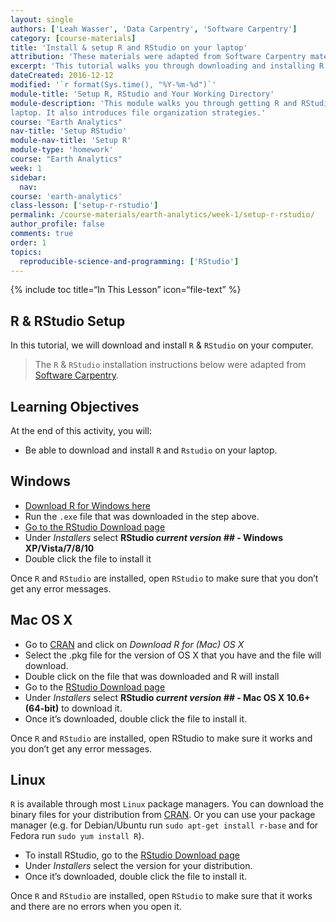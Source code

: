 ```yaml
---
layout: single
authors: ['Leah Wasser', 'Data Carpentry', 'Software Carpentry']
category: [course-materials]
title: 'Install & setup R and RStudio on your laptop'
attribution: 'These materials were adapted from Software Carpentry materials by Earth Lab.'
excerpt: 'This tutorial walks you through downloading and installing R and RStudio on your computer.'
dateCreated: 2016-12-12
modified: '`r format(Sys.time(), "%Y-%m-%d")`'
module-title: 'Setup R, RStudio and Your Working Directory'
module-description: 'This module walks you through getting R and RStudio setup on your
laptop. It also introduces file organization strategies.'
course: "Earth Analytics"
nav-title: 'Setup RStudio'
module-nav-title: 'Setup R'
module-type: 'homework'
course: "Earth Analytics"
week: 1
sidebar:
  nav:
course: 'earth-analytics'
class-lesson: ['setup-r-rstudio']
permalink: /course-materials/earth-analytics/week-1/setup-r-rstudio/
author_profile: false
comments: true
order: 1
topics:
  reproducible-science-and-programming: ['RStudio']
---
```


{% include toc title="In This Lesson" icon="file-text" %}


##  R & RStudio Setup

In this tutorial, we will download and install `R` & `RStudio`
on your computer.

>The `R` & `RStudio` installation instructions below were adapted from
<a href="http://software-carpentry.org/" target="_blank"> Software Carpentry</a>.

<div class='notice--success' markdown="1">

## <i class="fa fa-graduation-cap" aria-hidden="true"></i> Learning Objectives
At the end of this activity, you will:

* Be able to download and install `R` and `Rstudio` on your laptop.

</div>

## Windows

*  <a href="http://cran.r-project.org/bin/windows/base/release.htm" target="_blank">Download R for Windows here</a>
*   Run the `.exe` file that was downloaded in the step above.
*  <a href="http://www.rstudio.com/ide/download/desktop" target="_blank">Go to the RStudio Download page</a>
*  Under *Installers* select **RStudio *current version ##* - Windows XP/Vista/7/8/10**
*  Double click the file to install it


Once `R` and `RStudio` are installed, open `RStudio` to make sure that you don't get
any error messages.

## Mac OS X


* Go to <a href="http://cran.r-project.org" target="_blank">CRAN</a> and click
on *Download R for (Mac) OS X*
* Select the .pkg file for the version of OS X that you have and the file
will download.
* Double click on the file that was downloaded and R will install
* Go to the <a href="http://www.rstudio.com/ide/download/desktop" target="_blank">RStudio Download page</a>
* Under *Installers* select <b>RStudio *current version ##* - Mac OS X 10.6+ (64-bit)</b> to download it.
* Once it's downloaded, double click the file to install it.

Once `R` and `RStudio` are installed, open RStudio to make sure it works and you
don't get any error messages.

## Linux

`R` is available through most `Linux` package managers. You can download the binary
files for your distribution from
<a href="http://cran.r-project.org/index.html" target="_blank">CRAN</a>.
Or you can use your package manager (e.g. for Debian/Ubuntu run
`sudo apt-get install r-base` and for Fedora run `sudo yum install R`).

* To install RStudio, go to the
<a href="http://www.rstudio.com/ide/download/desktop" target="_blank">RStudio Download page</a>
* Under *Installers* select the version for your distribution.
* Once it's downloaded, double click the file to install it.


Once `R` and `RStudio` are installed, open `RStudio` to make sure that it works
and there are no errors when you open it.
